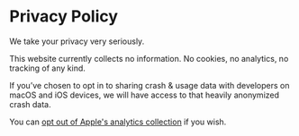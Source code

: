 # Privacy Policy

We take your privacy very seriously.

This website currently collects no information. No cookies, no analytics, no tracking of any kind.

If you’ve chosen to opt in to sharing crash & usage data with developers on macOS and iOS devices, we will have access to that heavily anonymized crash data.

You can [opt out of Apple's analytics collection](https://support.apple.com/guide/mac-help/share-analytics-information-mac-apple-mh27990/mac) if you wish.
